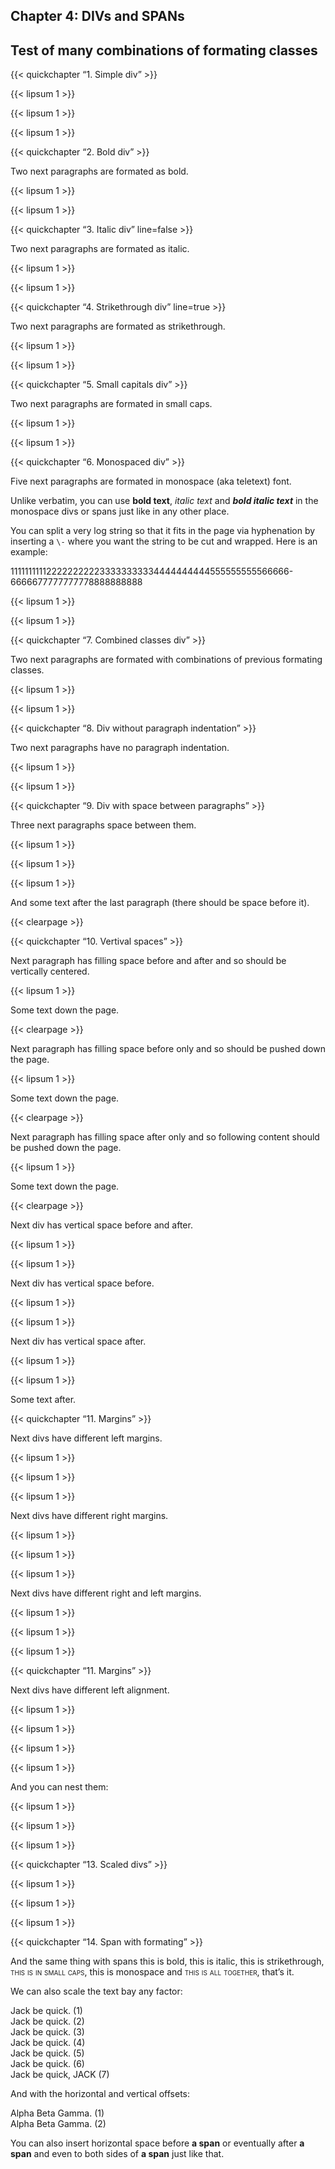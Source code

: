 :::{.chapter}
# Chapter 4: DIVs and SPANs
## Test of many combinations of formating classes
:::

{{< quickchapter "1. Simple div" >}}

:::{}
{{< lipsum 1 >}}

{{< lipsum 1 >}}

{{< lipsum 1 >}}
:::

{{< quickchapter "2. Bold div" >}}

Two next paragraphs are formated as bold.

:::{.bold}
{{< lipsum 1 >}}

{{< lipsum 1 >}}
:::

{{< quickchapter "3. Italic div" line=false >}}

Two next paragraphs are formated as italic.

:::{.italic}
{{< lipsum 1 >}}

{{< lipsum 1 >}}
:::

{{< quickchapter "4. Strikethrough div" line=true >}}

Two next paragraphs are formated as strikethrough.

:::{.strikethrough}
{{< lipsum 1 >}}

{{< lipsum 1 >}}
:::

{{< quickchapter "5. Small capitals div" >}}

Two next paragraphs are formated in small caps.

:::{.smallcaps}
{{< lipsum 1 >}}

{{< lipsum 1 >}}
:::

{{< quickchapter "6. Monospaced div" >}}

Five next paragraphs are formated in monospace (aka teletext) font.

:::{.monospace}
Unlike verbatim, you can use **bold text**, *italic text* and ***bold italic
text*** in the monospace divs or spans just like in any other place.

You can split a very log string so that it fits in the page via hyphenation by
inserting a `\-` where you want the string to be cut and wrapped. Here is an
example:

1111111111222222222233333333334444444444555555555566666\-6666677777777778888888888

{{< lipsum 1 >}}

{{< lipsum 1 >}}
:::

{{< quickchapter "7. Combined classes div" >}}

Two next paragraphs are formated with combinations of previous formating
classes.

:::{.bold .italic .strikethrough .smallcaps}
{{< lipsum 1 >}}

{{< lipsum 1 >}}
:::

{{< quickchapter "8. Div without paragraph indentation" >}}

Two next paragraphs have no paragraph indentation.

:::{.noparindent}
{{< lipsum 1 >}}

{{< lipsum 1 >}}
:::

{{< quickchapter "9. Div with space between paragraphs" >}}

Three next paragraphs space between them.

:::{parskip=1ex}
{{< lipsum 1 >}}

{{< lipsum 1 >}}

{{< lipsum 1 >}}
:::

And some text after the last paragraph (there should be space before it).

{{< clearpage >}}

{{< quickchapter "10. Vertival spaces" >}}

Next paragraph has filling space before and after and so should be vertically
centered.

:::{vfill=both}
{{< lipsum 1 >}}
:::

Some text down the page.

{{< clearpage >}}

Next paragraph has filling space before only and so should be pushed down the
page.

:::{vfill=before}
{{< lipsum 1 >}}
:::

Some text down the page.

{{< clearpage >}}

Next paragraph has filling space after only and so following content should be
pushed down the page.

:::{vfill=after}
{{< lipsum 1 >}}
:::

Some text down the page.

{{< clearpage >}}

Next div has vertical space before and after.

:::{vspace_both=3\nbs}
{{< lipsum 1 >}}

{{< lipsum 1 >}}
:::

Next div has vertical space before.

:::{vspace_before=3\nbs}
{{< lipsum 1 >}}

{{< lipsum 1 >}}
:::

Next div has vertical space after.

:::{vspace_after=3\nbs}
{{< lipsum 1 >}}

{{< lipsum 1 >}}
:::

Some text after.

{{< quickchapter "11. Margins" >}}

Next divs have different left margins.

:::{margin_left=1em}
{{< lipsum 1 >}}
:::

:::{margin_left=3em}
{{< lipsum 1 >}}
:::

:::{margin_left=5em}
{{< lipsum 1 >}}
:::

Next divs have different right margins.

:::{margin_right=1em}
{{< lipsum 1 >}}
:::

:::{margin_right=3em}
{{< lipsum 1 >}}
:::

:::{margin_right=5em}
{{< lipsum 1 >}}
:::

Next divs have different right and left margins.

:::{margin_both=1em}
{{< lipsum 1 >}}
:::

:::{margin_both=3em}
{{< lipsum 1 >}}
:::

:::{margin_both=5em}
{{< lipsum 1 >}}
:::

{{< quickchapter "11. Margins" >}}

Next divs have different left alignment.

:::{align=left}
{{< lipsum 1 >}}
:::

:::{align=right}
{{< lipsum 1 >}}
:::

:::{align=center}
{{< lipsum 1 >}}
:::

:::{align=justify}
{{< lipsum 1 >}}
:::

And you can nest them:

:::{align=left}
{{< lipsum 1 >}}

::::::{align=justify}
{{< lipsum 1 >}}
::::::

{{< lipsum 1 >}}
:::

{{< quickchapter "13. Scaled divs" >}}

:::{scale=0.6}
{{< lipsum 1 >}}
:::

:::{scale=1.0}
{{< lipsum 1 >}}
:::

:::{scale=1.5}
{{< lipsum 1 >}}
:::

{{< quickchapter "14. Span with formating" >}}

And the same thing with spans [this is bold]{.bold}, [this is italic]{.italic},
[this is strikethrough]{.strikethrough}, [this is in small caps]{.smallcaps},
[this is monospace]{.monospace} and
[this is all together]{.bold .italic .strikethrough .smallcaps}, that's it.

We can also scale the text bay any factor:

:::{.noparindent}
| [Jack be quick. (1)]{scale=0.5}
| [Jack be quick. (2)]{scale=0.8}
| [Jack be quick. (3)]{scale=1.0}
| [Jack be quick. (4)]{scale=1.2}
| [Jack be quick. (5)]{scale=1.5}
| [Jack be quick. (6)]{scale=2.5}
| [Jack be quick, JACK (7)]{scale=1.2}
:::

And with the horizontal and vertical offsets:

:::{.noparindent}
| Alpha [Beta]{scale=1.25} Gamma. (1)
| Alpha [Beta]{scale=1.25,8em,1.3\nbs} Gamma. (2)\par
:::

You can also insert horizontal space before [**a span**]{hspace_before=2cm} or
eventually after [**a span**]{hspace_after=2cm} and even to both sides of
[**a span**]{hspace_both=2cm} just like that.
